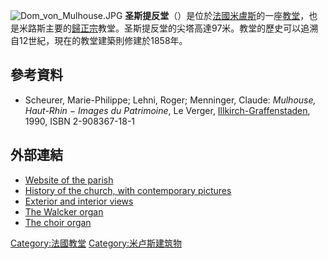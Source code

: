 [[File:Dom_von_Mulhouse.JPG|right]]
'''圣斯提反堂'''（{{lang-fr|Temple Saint-Étienne}}）是位於[[法國|法國]][[米盧斯|米盧斯]]的一座[[教堂|教堂]]，也是米路斯主要的[[歸正宗|歸正宗]]教堂。圣斯提反堂的尖塔高達97米。教堂的歷史可以追溯自12世紀，現在的教堂建築則修建於1858年。

==參考資料==
*Scheurer, Marie-Philippe; Lehni, Roger; Menninger, Claude: ''Mulhouse, Haut-Rhin − Images du Patrimoine'', Le Verger, [[Illkirch-Graffenstaden|Illkirch-Graffenstaden]], 1990, ISBN 2-908367-18-1 {{fr icon}}
{{reflist}}

==外部連結==
{{Commonscat-inline|Temple Saint-Étienne}}
*[https://web.archive.org/web/20080703193958/http://stetiennereunion.ifrance.com/ Website of the parish] {{fr icon}}
*[https://web.archive.org/web/20090105173416/http://www.orgue-walcker-mulhouse.org/historique.htm History of the church, with contemporary pictures] {{fr icon}}
*[http://www.photo-alsace.com/thematique/architecture/eglise_mulhouse.php Exterior and interior views] {{Wayback|url=http://www.photo-alsace.com/thematique/architecture/eglise_mulhouse.php |date=20111002202640 }}
*[https://web.archive.org/web/20151203040547/http://decouverte.orgue.free.fr/orgues/mureform.htm The Walcker organ] {{fr icon}}
*[https://web.archive.org/web/20160303171337/http://decouverte.orgue.free.fr/orgues/muetiech.htm The choir organ] {{fr icon}}
{{Coord|47|44|50|N|7|20|20|E |type:landmark_region:FR-68 |display=title}}

[[Category:法國教堂|Category:法國教堂]]
[[Category:米卢斯建筑物|Category:米卢斯建筑物]]